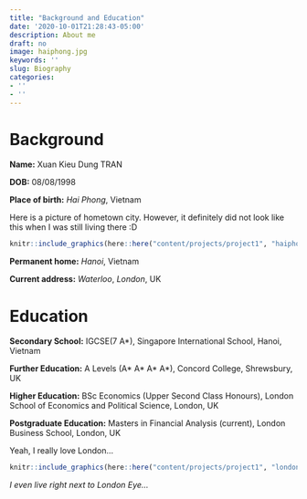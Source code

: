 ```yaml
---
title: "Background and Education"
date: '2020-10-01T21:28:43-05:00'
description: About me
draft: no
image: haiphong.jpg
keywords: ''
slug: Biography
categories:
- ''
- ''
---
```


# Background

**Name:** Xuan Kieu Dung TRAN

**DOB:** 08/08/1998

**Place of birth:** *Hai Phong*, Vietnam

Here is a picture of hometown city. However, it definitely did not look like this when I was still living there :D




```r
knitr::include_graphics(here::here("content/projects/project1", "haiphong.jpg"), error = FALSE)
```



**Permanent home:** *Hanoi*, Vietnam

**Current address:** *Waterloo*, *London*, UK



# Education

**Secondary School:** IGCSE(7 A*), Singapore International School, Hanoi, Vietnam

**Further Education:** A Levels (A* A* A* A*), Concord College, Shrewsbury, UK

**Higher Education:** BSc Economics (Upper Second Class Honours), London School of Economics and Political Science, London, UK

**Postgraduate Education:** Masters in Financial Analysis (current), London Business School, London, UK

Yeah, I really love London...

```r
knitr::include_graphics(here::here("content/projects/project1", "london.jpg"), error = FALSE)
```

*I even live right next to London Eye...*